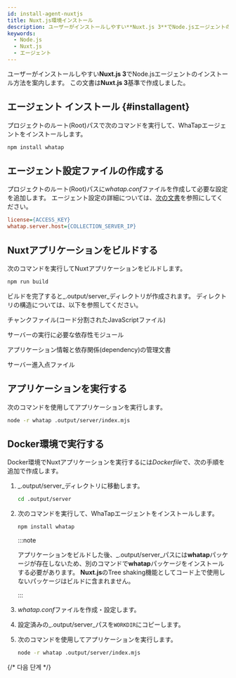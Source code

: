 ```yaml
---
id: install-agent-nuxtjs
title: Nuxt.js環境インストール
description: ユーザーがインストールしやすい**Nuxt.js 3**でNode.jsエージェントのインストール方法を案内します。
keywords:
  - Node.js
  - Nuxt.js
  - エージェント
---
```


ユーザーがインストールしやすい**Nuxt.js 3**でNode.jsエージェントのインストール方法を案内します。 この文書は**Nuxt.js 3**基準で作成しました。

<Steps>

## エージェント インストール {#installagent}

プロジェクトのルート(Root)パスで次のコマンドを実行して、WhaTapエージェントをインストールします。

```bash title="BASH"
npm install whatap
```

## エージェント設定ファイルの作成する

プロジェクトのルート(Root)パスに*whatap.conf*ファイルを作成して必要な設定を追加します。 エージェント設定の詳細については、[次の文書](set-agent)を参照にしてください。

```ini title='whatap.conf'
license={ACCESS_KEY}
whatap.server.host={COLLECTION_SERVER_IP}
```

## Nuxtアプリケーションをビルドする

次のコマンドを実行してNuxtアプリケーションをビルドします。

```bash title="BASH"
npm run build
```

ビルドを完了すると_.output/server_ディレクトリが作成されます。 ディレクトリの構造については、以下を参照してください。

<Filetree name=".output/server/" open>

<FiletreeItem name="chunks/" type="folder">チャンクファイル(コード分割されたJavaScriptファイル)</FiletreeItem>

<FiletreeItem name="node_modules/" type="folder">サーバーの実行に必要な依存性モジュール</FiletreeItem>

<FiletreeItem name="package.json" type="file">アプリケーション情報と依存関係(dependency)の管理文書</FiletreeItem>

<FiletreeItem name="index.mjs" type="file">サーバー進入点ファイル</FiletreeItem>

</Filetree>

## アプリケーションを実行する

次のコマンドを使用してアプリケーションを実行します。

```bash title="BASH"
node -r whatap .output/server/index.mjs
```

</Steps>

## Docker環境で実行する

Docker環境でNuxtアプリケーションを実行するには*Dockerfile*で、次の手順を追加で作成します。

1. _.output/server_ディレクトリに移動します。

   ```bash title="BASH"
   cd .output/server
   ```

2. 次のコマンドを実行して、WhaTapエージェントをインストールします。

   ```bash title="BASH"
   npm install whatap
   ```

   :::note

   アプリケーションをビルドした後、_.output/server_パスには**whatap**パッケージが存在しないため、別のコマンドで**whatap**パッケージをインストールする必要があります。 **Nuxt.js**のTree shaking機能としてコード上で使用しないパッケージはビルドに含まれません。

   :::

3. *whatap.conf*ファイルを作成・設定します。

4. 設定済みの_.output/server_パスを`WORKDIR`にコピーします。

5. 次のコマンドを使用してアプリケーションを実行します。

   ```bash title="BASH"
   node -r whatap .output/server/index.mjs
   ```

{/* 다음 단계 */}

<NextSteps />
